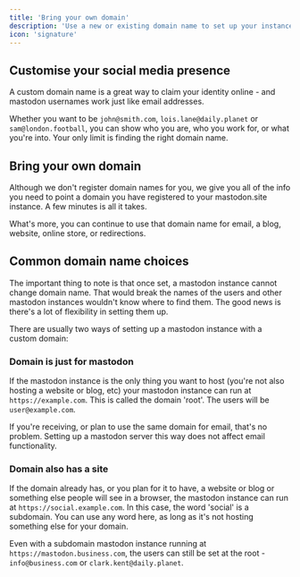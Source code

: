 ```yaml
---
title: 'Bring your own domain'
description: 'Use a new or existing domain name to set up your instance'
icon: 'signature'
---
```


## Customise your social media presence

A custom domain name is a great way to claim your identity online - and mastodon usernames work just like email addresses.

Whether you want to be `john@smith.com`, `lois.lane@daily.planet` or `sam@london.football`, you can show who you are, who you work for, or what you're into. Your only limit is finding the right domain name.

## Bring your own domain

Although we don't register domain names for you, we give you all of the info you need to point a domain you have registered to your mastodon.site instance. A few minutes is all it takes.

What's more, you can continue to use that domain name for email, a blog, website, online store, or redirections.

## Common domain name choices

The important thing to note is that once set, a mastodon instance cannot change domain name. That would break the names of the users and other mastodon instances wouldn't know where to find them. The good news is there's a lot of flexibility in setting them up.

There are usually two ways of setting up a mastodon instance with a custom domain:

### Domain is just for mastodon

If the mastodon instance is the only thing you want to host (you're not also hosting a website or blog, etc) your mastodon instance can run at `https://example.com`. This is called the domain 'root'. The users will be `user@example.com`.

If you're receiving, or plan to use the same domain for email, that's no problem. Setting up a mastodon server this way does not affect email functionality.

### Domain also has a site

If the domain already has, or you plan for it to have, a website or blog or something else people will see in a browser, the mastodon instance can run at `https://social.example.com`. In this case, the word 'social' is a subdomain. You can use any word here, as long as it's not hosting something else for your domain.

Even with a subdomain mastodon instance running at `https://mastodon.business.com`, the users can still be set at the root - `info@business.com` or `clark.kent@daily.planet`.